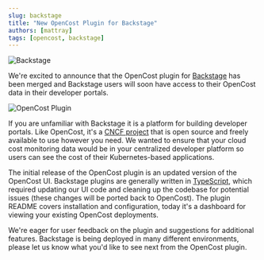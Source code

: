 ```yaml
---
slug: backstage
title: "New OpenCost Plugin for Backstage"
authors: [mattray]
tags: [opencost, backstage]
---
```

![Backstage](./img/Logo_Teal.svg)

We're excited to announce that the OpenCost plugin for [Backstage](https://backstage.io) has been merged and Backstage users will soon have access to their OpenCost data in their developer portals.

<!--truncate-->

![OpenCost Plugin](./img/opencost-plugin.png)

If you are unfamiliar with Backstage it is a platform for building developer portals. Like OpenCost, it's a [CNCF project](https://www.cncf.io/projects/backstage/) that is open source and freely available to use however you need. We wanted to ensure that your cloud cost monitoring data would be in your centralized developer platform so users can see the cost of their Kubernetes-based applications.

The initial release of the OpenCost plugin is an updated version of the OpenCost UI. Backstage plugins are generally written in [TypeScript](https://www.typescriptlang.org/), which required updating our UI code and cleaning up the codebase for potential issues (these changes will be ported back to OpenCost). The plugin README covers installation and configuration, today it's a dashboard for viewing your existing OpenCost deployments.

We're eager for user feedback on the plugin and suggestions for additional features. Backstage is being deployed in many different environments, please let us know what you'd like to see next from the OpenCost plugin.

